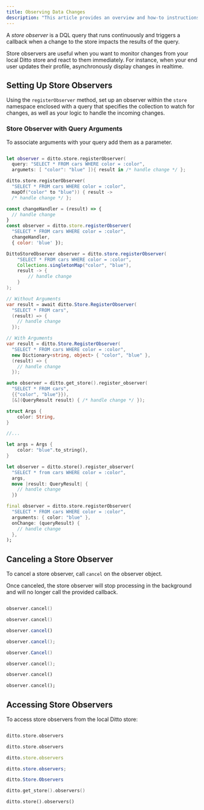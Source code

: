```yaml
---
title: Observing Data Changes
description: "This article provides an overview and how-to instructions for observing data changes within Ditto."
---
```


A *store observer* is a DQL query that runs continuously and triggers a callback when a change to the store impacts the results of the query.

Store observers are useful when you want to monitor changes from your local Ditto store and react to them immediately. For instance, when your end user updates their profile, asynchronously display changes in realtime.

## Setting Up Store Observers

Using the `registerObserver` method, set up an observer within the `store` namespace enclosed with a query that specifies the collection to watch for changes, as well as your logic to handle the incoming changes.

### Store Observer with Query Arguments

To associate arguments with your query add them as a parameter.

<CodeGroup>

```swift Swift

let observer = ditto.store.registerObserver(
  query: "SELECT * FROM cars WHERE color = :color",
  argumets: [ "color": "blue" ]){ result in /* handle change */ };
```

```kotlin Kotlin
ditto.store.registerObserver(
  "SELECT * FROM cars WHERE color = :color",
  mapOf("color" to "blue")) { result ->
  /* handle change */ };
```

```javascript JavaScript
const changeHandler = (result) => {
  // handle change
}
const observer = ditto.store.registerObserver(
  "SELECT * FROM cars WHERE color = :color",
  changeHandler,
  { color: 'blue' });
```

```java Java
DittoStoreObserver observer = ditto.store.registerObserver(
    "SELECT * FROM cars WHERE color = :color",
    Collections.singletonMap("color", "blue"),
    result -> {
        // handle change
    }
);
```

```csharp C#
// Without Arguments
var result = await ditto.Store.RegisterObserver(
  "SELECT * FROM cars",
  (result) => {
    // handle change
  });

// With Arguments
var result = ditto.Store.RegisterObserver(
  "SELECT * FROM cars WHERE color = :color",
  new Dictionary<string, object> { "color", "blue" },
  (result) => {
    // handle change
  });
```

```cpp C++
auto observer = ditto.get_store().register_observer(
  "SELECT * FROM cars",
  {{"color", "blue"}}),
  [&](QueryResult result) { /* handle change */ });
```

```rust Rust
struct Args {
    color: String,
}

//...

let args = Args {
    color: "blue".to_string(),
}

let observer = ditto.store().register_observer(
  "SELECT * from cars WHERE color = :color",
  args,
  move |result: QueryResult| {
    // handle change
  })
```

```dart Dart
final observer = ditto.store.registerObserver(
  "SELECT * FROM cars WHERE color = :color",
  arguments: { color: "blue" },
  onChange: (queryResult) {
    // handle change
  },
);
```

</CodeGroup>

## Canceling a Store Observer

To cancel a store observer, call `cancel` on the observer object.

Once canceled, the store observer will stop processing in the background and will no longer call the provided callback.

<CodeGroup>

```swift Swift

observer.cancel()
```

```kotlin Kotlin
observer.cancel()
```

```javascript JavaScript
observer.cancel()
```

```java Java
observer.cancel();
```

```csharp C#
observer.Cancel()
```

```cpp C++
observer.cancel();
```

```rust Rust
observer.cancel()
```

```dart Dart
observer.cancel();
```

</CodeGroup>

## Accessing Store Observers

To access store observers from the local Ditto store:

<CodeGroup>

```swift Swift

ditto.store.observers
```

```kotlin Kotlin
ditto.store.observers
```

```javascript JavaScript
ditto.store.observers
```

```java Java
ditto.store.observers;
```

```csharp C#
ditto.Store.Observers
```

```cpp C++
ditto.get_store().observers()
```

```rust Rust
ditto.store().observers()
```

</CodeGroup>

